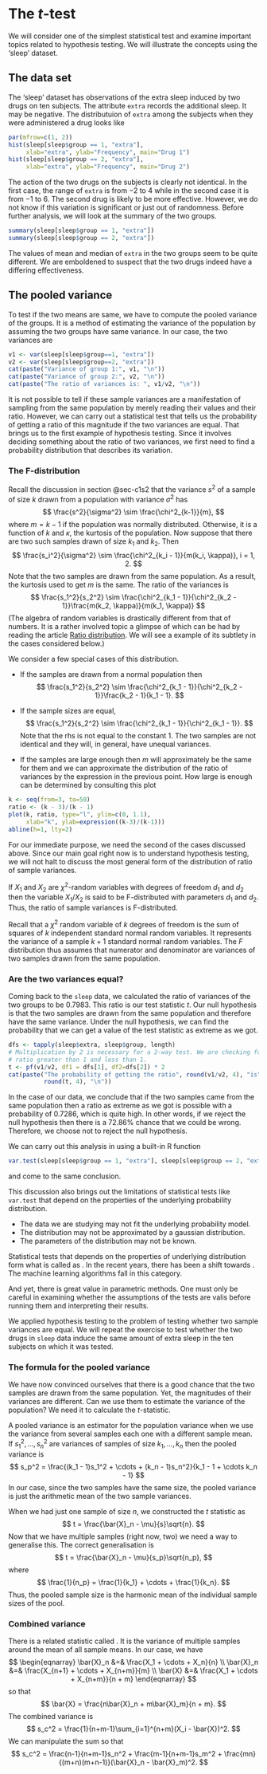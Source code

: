 # The $t$-test

We will consider one of the simplest statistical test and examine important
topics related to hypothesis testing. We will illustrate the concepts using the
'sleep' dataset.

## The data set {#sec-c2s1}
The 'sleep' dataset has observations of the extra sleep induced by two drugs on
ten subjects. The attribute `extra` records the additional sleep. It may be
negative. The distributuion of `extra` among the subjects when they were
administered a drug looks like
```r
par(mfrow=c(1, 2))
hist(sleep[sleep$group == 1, "extra"], 
     xlab="extra", ylab="Frequency", main="Drug 1")
hist(sleep[sleep$group == 2, "extra"], 
     xlab="extra", ylab="Frequency", main="Drug 2")
```
The action of the two drugs on the subjects is clearly not identical. In the 
first case, the range of `extra` is from $-2$ to $4$ while in the second case it
is from $-1$ to $6$. The second drug is likely to be more effective. However, we
do not know if this variation is significant or just out of randomness. Before
further analysis, we will look at the summary of the two groups.
```r
summary(sleep[sleep$group == 1, "extra"])
summary(sleep[sleep$group == 2, "extra"])
```
The values of mean and median of `extra` in the two groups seem to be quite
different. We are emboldened to suspect that the two drugs indeed have a 
differing effectiveness.

## The pooled variance {#sec-c2s2}
To test if the two means are same, we have to compute the pooled variance of
the groups. It is a method of estimating the variance of the population by
assuming the two groups have same variance. In our case, the two variances are
```r
v1 <- var(sleep[sleep$group==1, "extra"])
v2 <- var(sleep[sleep$group==2, "extra"])
cat(paste("Variance of group 1:", v1, "\n"))
cat(paste("Variance of group 2:", v2, "\n"))
cat(paste("The ratio of variances is: ", v1/v2, "\n"))
```
It is not possible to tell if these sample variances are a manifestation of 
sampling from the same population by merely reading their values and their 
ratio. However, we can carry out a statistical test that tells us the probability
of getting a ratio of this magnitude if the two variances are equal. That brings
us to the first example of hypothesis testing. Since it involves deciding 
something about the ratio of two variances, we first need to find a probability 
distribution that describes its variation.

### The F-distribution
Recall the discussion in section @sec-c1s2 that the variance $s^2$ of a sample
of size $k$ drawn from a population with variance $\sigma^2$ has
$$
\frac{s^2}{\sigma^2} \sim \frac{\chi^2_{k-1}}{m},
$$
where $m = k - 1$ if the population was normally distributed. Otherwise, it is
a function of $k$ and $\kappa$, the kurtosis of the population. Now suppose that
there are two such samples drawn of size $k_1$ and $k_2$. Then
$$
\frac{s_i^2}{\sigma^2} \sim \frac{\chi^2_{k_i - 1}}{m(k_i, \kappa)}, i = 1, 2.
$$
Note that the two samples are drawn from the same population. As a result, the
kurtosis used to get $m$ is the same. The ratio of the variances is
$$
\frac{s_1^2}{s_2^2} \sim 
\frac{\chi^2_{k_1 - 1}}{\chi^2_{k_2 - 1}}\frac{m(k_2, \kappa)}{m(k_1, \kappa)}
$$
(The algebra of random variables is drastically different from that of numbers.
It is a rather involved topic a glimpse of which can be had by reading the 
article [Ratio distribution](https://en.wikipedia.org/wiki/Ratio_distribution).
We will see a example of its subtlety in the cases considered below.)

We consider a few special cases of this distribution.

- If the samples are drawn from a normal population then
$$
\frac{s_1^2}{s_2^2} \sim 
\frac{\chi^2_{k_1 - 1}}{\chi^2_{k_2 - 1}}\frac{k_2 - 1}{k_1 - 1}.
$$

- If the sample sizes are equal,
$$
\frac{s_1^2}{s_2^2} \sim \frac{\chi^2_{k_1 - 1}}{\chi^2_{k_1 - 1}}.
$$
Note that the rhs is not equal to the constant $1$. The two samples are not
identical and they will, in general, have unequal variances.

- If the samples are large enough then $m$ will approximately be the same for
them and we can approximate the distribution of the ratio of variances by
the expression in the previous point. How large is enough can be determined by
consulting this plot
```r
k <- seq(from=3, to=50)
ratio <- (k - 3)/(k - 1)
plot(k, ratio, type="l", ylim=c(0, 1.1), 
     xlab="k", ylab=expression((k-3)/(k-1)))
abline(h=1, lty=2)
```

For our immediate purpose, we need the second of the cases discussed above. 
Since our main goal right now is to understand hypothesis testing, we will not
halt to discuss the most general form of the distribution of ratio of sample
variances.

If $X_1$ and $X_2$ are $\chi^2$-random variables with degrees of freedom $d_1$
and $d_2$ then the variable $X_1/X_2$ is said to be F-distributed with 
parameters $d_1$ and $d_2$. Thus, the ratio of sample variances is F-distributed.

Recall that a $\chi^2$ random variable of $k$ degrees of freedom is the sum of
squares of $k$ independent standard normal random variables. It represents the
variance of a sample $k + 1$ standard normal random variables. The $F$ 
distribution thus assumes that numerator and denominator are variances of two
samples drawn from the same population. 

### Are the two variances equal?
Coming back to the `sleep` data, we calculated the ratio of variances of the
two groups to be $0.7983$. This ratio is our test statistic $t$. Our null
hypothesis is that the two samples are drawn from the same population and 
therefore have the same variance. Under the null hypothesis, we can find the
probability that we can get a value of the test statistic as extreme as we got.
```r
dfs <- tapply(sleep$extra, sleep$group, length)
# Multiplication by 2 is necessary for a 2-way test. We are checking for the
# ratio greater than 1 and less than 1.
t <- pf(v1/v2, df1 = dfs[1], df2=dfs[2]) * 2
cat(paste("The probability of getting the ratio", round(v1/v2, 4), "is", 
          round(t, 4), "\n"))
```
In the case of our data, we conclude that if the two samples came from the same
population then a ratio as extreme as we got is possible with a probability of
$0.7286$, which is quite high. In other words, if we reject the null hypothesis
then there is a $72.86\%$ chance that we could be wrong. Therefore, we choose
not to reject the null hypothesis.

We can carry out this analysis in using a built-in R function
```r
var.test(sleep[sleep$group == 1, "extra"], sleep[sleep$group == 2, "extra"])
```
and come to the same conclusion.

This discussion also brings out the limitations of statistical tests like 
`var.test` that depend on the properties of the underlying probability 
distribution.

- The data we are studying may not fit the underlying probability model.
- The distribution may not be approximated by a gaussian distribution.
- The parameters of the distribution may not be known.

Statistical tests that depends on the properties of underlying distribution form
what is called as \emph{parametric statistics}. In the recent years, there has
been a shift towards \emph{nonparametric statistics}. The machine learning 
algorithms fall in this category.

And yet, there is great value in parametric methods. One must only be careful in
examining whether the assumptions of the tests are valis before running them and
interpreting their results.

We applied hypothesis testing to the problem of testing whether two sample
variances are equal. We will repeat the exercise to test whether the two drugs
in `sleep` data induce the same amount of extra sleep in the ten subjects on
which it was tested.

### The formula for the pooled variance
We have now convinced ourselves that there is a good chance that the two
samples are drawn from the same population. Yet, the magnitudes of their variances
are different. Can we use them to estimate the variance of the population? We
need it to calculate the $t$-statistic. 

A pooled variance is an estimator for the population variance when we use the
variance from several samples each one with a different sample mean. If $s_1^2,
\ldots, s_n^2$ are variances of samples of size $k_1, \ldots, k_n$ then the
pooled variance is
$$
s_p^2 = \frac{(k_1 - 1)s_1^2 + \cdots + (k_n - 1)s_n^2}{k_1 - 1 + \cdots k_n - 1}
$$
In our case, since the two samples have the same size, the pooled variance is
just the arithmetic mean of the two sample variances.

When we had just one sample of size $n$, we constructed the $t$ statistic as 
$$
t = \frac{\bar{X}_n - \mu}{s}\sqrt{n}.
$$
Now that we have multiple samples (right now, two) we need a way to generalise 
this. The correct generalisation is
$$
t = \frac{\bar{X}_n - \mu}{s_p}\sqrt{n_p},
$$
where
$$
\frac{1}{n_p} = \frac{1}{k_1} + \cdots + \frac{1}{k_n}.
$$
Thus, the pooled sample size is the harmonic mean of the individual sample sizes
of the pool.

### Combined variance
There is a related statistic called \emph{combined variance}. It is the variance
of multiple samples around the mean of all sample means. In our case, we have
$$
\begin{eqnarray}
\bar{X}_n &=& \frac{X_1 + \cdots + X_n}{n} \\
\bar{X}_n &=& \frac{X_{n+1} + \cdots + X_{n+m}}{m} \\
\bar{X} &=& \frac{X_1 + \cdots + X_{n+m}}{n + m}
\end{eqnarray}
$$
so that
$$
\bar{X} = \frac{n\bar{X}_n + m\bar{X}_m}{n + m}.
$$
The combined variance is
$$
s_c^2 = \frac{1}{n+m-1}\sum_{i=1}^{n+m}(X_i - \bar{X})^2.
$$
We can manipulate the sum so that
$$
s_c^2 = \frac{n-1}{n+m-1}s_n^2 + \frac{m-1}{n+m-1}s_m^2 + 
\frac{mn}{(m+n)(m+n-1)}(\bar{X}_n - \bar{X}_m)^2.
$$
